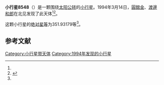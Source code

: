 {{Infobox planet
| bgcolour = #FFFFC0
| name = 8548 Sumizihara
| symbol = 
| image = 
| caption = 
| discovery = yes
| discovery_ref = 
| discoverer = [[圓舘金|圓舘金]]、[[渡邊和郎|渡邊和郎]]
| discovery_site = [[北见|北见]] 
| discovered = 1994年3月14日
| designations = yes
| mp_name = 
| named_after = 
| alt_names = 1994 ER3/ 1952 BJ1
| mp_category = [[主带小行星|主带小行星]]
| orbit_ref = <ref name="a">[http://ssd.jpl.nasa.gov/sbdb.cgi?sstr=8548 8548 Sumizihara] {{Wayback|url=http://ssd.jpl.nasa.gov/sbdb.cgi?sstr=8548 |date=20210815093553 }}，小行星數據庫瀏覽器（JPL Small-Body Database Browser）－[[美国国家航空航天局|美国国家航空航天局]]喷气推进实验室</ref>
| epoch = 2456400.5 (2013年4月18日更新)
| aphelion = {{convert|3.2566214|AU|km|3|abbr=on|lk=out}}
| perihelion = {{convert|1.9204502|AU|km|3|abbr=on}}
| semimajor = {{convert|2.5885358|AU|km|3|abbr=on}}
| eccentricity = 0.258094
| period = 1521.176745 [[日|日]]<br />4.16[[儒略年|儒略年]]
| avg_speed = 
| inclination = 7.62819
| asc_node = 141.46367
| mean_anomaly = 
| arg_peri = 351.93179
| satellites = 
| physical_characteristics = yes
| dimensions = 
| mass = 
| density = 
| surface_grav = 
| escape_velocity = 
| sidereal_day = 
| axial_tilt = 
| pole_ecliptic_lat = 
| pole_ecliptic_lon = 
| albedo = 
| temperatures= 
| temp_name1 = 
| mean_temp_1 = 
| max_temp_1 = 
| temp_name2 = 
| max_temp_2 = 
| spectral_type = 
| abs_magnitude = 351.93179
}}

'''小行星8548'''（{{lang-en|8548 Sumizihara}}）是一颗围绕[[太阳|太阳]][[公转|公转]]的[[小行星|小行星]]。1994年3月14日，[[圓舘金|圓舘金]]、[[渡邊和郎|渡邊和郎]]在北见发现了此天体<ref name="a" /><ref>{{cite news|title=小行星列表|url=http://cfa-www.harvard.edu/iau/lists/NumberedMPs.txt|accessdate=2013-07-08|newspaper=哈佛大学|archive-date=2008-05-17|archive-url=https://web.archive.org/web/20080517010638/http://cfa-www.harvard.edu/iau/lists/NumberedMPs.txt|dead-url=no}}</ref>。

这颗小行星的[[绝对星等|绝对星等]]为351.93179等<ref name="a" />。

==参考文献==
{{reflist}}
{{Minor Planet Number|[[小行星8547|小行星8547]]|[[小行星8549|小行星8549]]}}

{{小天体}}

[[Category:小行星带天体|Category:小行星带天体]]
[[Category:1994年发现的小行星|Category:1994年发现的小行星]]

{{asteroid-stub}}
